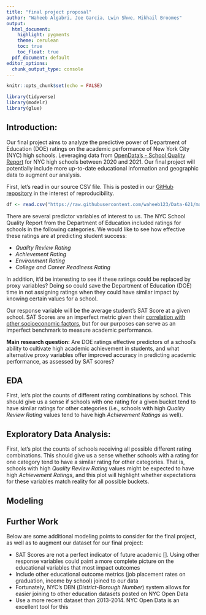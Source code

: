 ```yaml
---
title: "final project proposal"
author: "Waheeb Algabri, Joe Garcia, Lwin Shwe, Mikhail Broomes"
output:
  html_document:
    highlight: pygments
    theme: cerulean
    toc: true
    toc_float: true
  pdf_document: default
editor_options: 
  chunk_output_type: console
---
```


```r
knitr::opts_chunk$set(echo = FALSE)
```


```r
library(tidyverse)
library(modelr)
library(glue)
```


## Introduction:

Our final project aims to analyze the predictive power of Department of Education (DOE) ratings on the academic performance of New York City (NYC) high schools. Leveraging data from [OpenData's - School Quality Report](https://data.cityofnewyork.us/Education/2020-2021-School-Quality-Reports-High-School/26je-vkp6/about_data) for NYC high schools between 2020 and 2021. Our final project will potentially include more up-to-date educational information and geographic data to augment our analysis.

First, let's read in our source CSV file. This is posted in our [GitHub repository](https://github.com/waheeb123/Data-621) in the interest of reproducibility.

```r
df <- read.csv("https://raw.githubusercontent.com/waheeb123/Data-621/main/Final%20Project/2020-2021_School_Quality_Reports_-_High_School_20240407.csv")
```

There are several predictor variables of interest to us. The NYC School Quality Report from the Department of Education included ratings for schools in the following categories. We would like to see how effective these ratings are at predicting student success:

- *Quality Review Rating*
- *Achievement Rating*
- *Environment Rating*
- *College and Career Readiness Rating*


In addition, it'd be interesting to see if these ratings could be replaced by proxy variables? Doing so could save the Department of Education (DOE) time in not assigning ratings when they could have similar impact by knowing certain values for a school.

Our response variable will be the average student's SAT Score at a given school. SAT Scores are an imperfect metric given their [correlation with other socioeconomic factors](https://files.eric.ed.gov/fulltext/ED563073.pdf), but for our purposes can serve as an imperfect benchmark to measure academic performance.

**Main research question:** Are DOE ratings effective predictors of a school's ability to cultivate high academic achievement in students, and what alternative proxy variables offer improved accuracy in predicting academic performance, as assessed by SAT scores?



## EDA

First, let's plot the counts of different rating combinations by school. This should give us a sense if schools with one rating for a given bucket tend to have similar ratings for other categories (i.e., schools with high *Quality Review Rating* values tend to have high *Achievement Ratings* as well).


## Exploratory Data Analysis:

First, let's plot the counts of schools receiving all possible different rating combinations. This should give us a sense whether schools with a rating for one category tend to have a similar rating for other categories. That is, schools with high *Quality Review Rating* values might be expected to have high *Achievement Ratings*, and this plot will highlight whether expectations for these variables match reality for all possible buckets. 


## Modeling






## Further Work
Below are some additional modeling points to consider for the final project, as well as to augment our dataset for our final project:

- SAT Scores are not a perfect indicator of future academic [<Citation here>]. Using other response variables could paint a more complete picture on the educational variables that most impact outcomes
- Include other educational outcome metrics (job placement rates on graduation, income by school) joined to our data
- Fortunately, NYC's DBN (*District-Borough Number*) system allows for easier joining to other education datasets posted on NYC Open Data
- Use a more recent dataset than 2013-2014. NYC Open Data is an excellent tool for this









